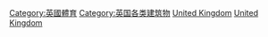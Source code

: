 {{Commonscat|Sports venues in the United Kingdom}}

[[Category:英國體育|Category:英國體育]]
[[Category:英国各类建筑物‎|Category:英国各类建筑物‎]]
[[Category:歐洲各國體育場地|United Kingdom]]
[[Category:歐洲體育場地|United Kingdom]]